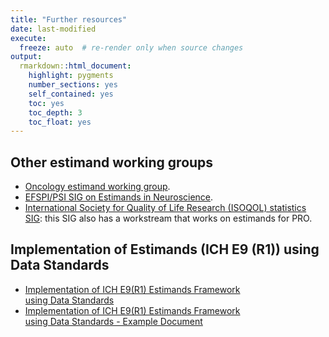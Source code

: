 ```yaml
---
title: "Further resources"
date: last-modified
execute:   
  freeze: auto  # re-render only when source changes
output: 
  rmarkdown::html_document:
    highlight: pygments
    number_sections: yes
    self_contained: yes
    toc: yes
    toc_depth: 3
    toc_float: yes
---
```


## Other estimand working groups

- [Oncology estimand working group](http://www.oncoestimand.org).
- [EFSPI/PSI SIG on Estimands in Neuroscience](https://www.efspi.org/EFSPI/Special_Interest_Groups/Neuroscience_biostatistics_community.aspx).
- [International Society for Quality of Life Research (ISOQOL) statistics SIG](https://www.isoqol.org/sigs/#statistics): this SIG also has a workstream that works on estimands for PRO.

## Implementation of Estimands (ICH E9 (R1)) using Data Standards

- [Implementation of ICH E9(R1) Estimands Framework  
using Data Standards](https://phuse.s3.eu-central-1.amazonaws.com/Deliverables/Optimizing+the+Use+of+Data+Standards/WP-92+Implementation+of+Estimands+(ICH+E9+(R1))+using+Data+Standards.pdf)
- [Implementation of ICH E9(R1) Estimands Framework  
using Data Standards - Example Document](https://phuse.s3.eu-central-1.amazonaws.com/Deliverables/Optimizing+the+Use+of+Data+Standards/WP-92+Implementation+of+Estimands+(ICH+E9+(R1))+using+Data+Standards-Example+Document.pdf)
